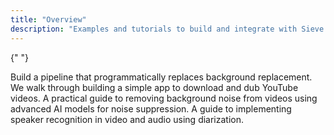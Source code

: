 ```yaml
---
title: "Overview"
description: "Examples and tutorials to build and integrate with Sieve APIs"
---
```


{" "}

<CardGroup cols={2}>
  <Card
    title="Building an Automated Background and Caption Effects Pipeline"
    img="https://storage.googleapis.com/sieve-public-data/assets/docs/example-example.webp"
    href="https://www.sievedata.com/blog/automated-background-and-caption-effects-pipeline"
  >
    Build a pipeline that programmatically replaces background replacement.
  </Card>
  <Card
    title="Building an AI dubbing app for YouTube videos"
    img="https://storage.googleapis.com/sieve-public-data/blog-covers/youtube-logo-with-a-globe-and-languages-in-the-bac.webp"
    href="https://www.sievedata.com/blog/youtube-video-dubbing-with-ai"
    vertical
    arrow
  >
    We walk through building a simple app to download and dub YouTube videos.
  </Card>
  <Card
    title="A developer’s guide to background noise removal in video and audio"
    img="https://storage.googleapis.com/sieve-public-data/Microphone_Blowing_Trash.webp"
    href="https://www.sievedata.com/blog/ai-audio-video-background-noise-removal-apis"
  >
    A practical guide to removing background noise from videos using advanced AI
    models for noise suppression.
  </Card>
  <Card
    title="Speaker Recognition Guide: How to Detect Speakers in Video and Audio"
    img="https://storage.googleapis.com/sieve-public-data/speaker_recognition_blog/speaker-rec-cover.webp"
    href="https://www.sievedata.com/blog/ai-audio-video-speaker-recognition-methods"
    vertical
    arrow
  >
    A guide to implementing speaker recognition in video and audio using
    diarization.
  </Card>
</CardGroup>
